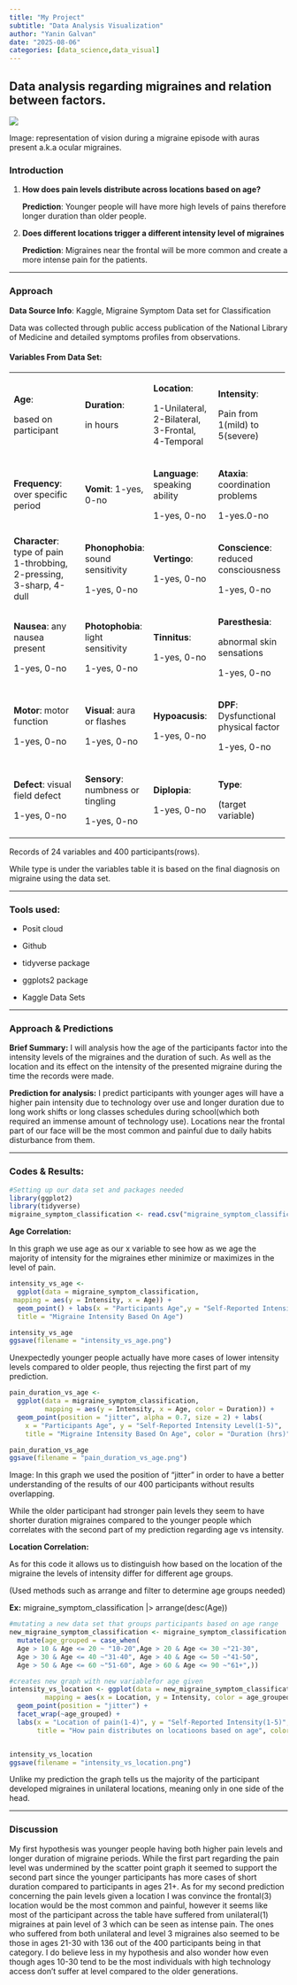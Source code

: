 ```yaml
---
title: "My Project"
subtitle: "Data Analysis Visualization"
author: "Yanin Galvan"
date: "2025-08-06"
categories: [data_science,data_visual]
---
```


## Data analysis regarding migraines and relation between factors.

![](/MigraineVision.jpeg){fig-align="center"}

Image: representation of vision during a migraine episode with auras present a.k.a ocular migraines.

### Introduction

1.  **How does pain levels distribute across locations based on age?**

    **Prediction**: Younger people will have more high levels of pains therefore longer duration than older people.

2.  **Does different locations trigger a different intensity level of migraines**

    **Prediction**: Migraines near the frontal will be more common and create a more intense pain for the patients.

------------------------------------------------------------------------

### Approach

**Data Source Info**: Kaggle, Migraine Symptom Data set for Classification

Data was collected through public access publication of the National Library of Medicine and detailed symptoms profiles from observations.

#### Variables From Data Set:

+----------------------------------------------------------------------+------------------------------------+--------------------------------------------------+----------------------------------------+
| **Age**:                                                             | **Duration**:                      | **Location**:                                    | **Intensity**:                         |
|                                                                      |                                    |                                                  |                                        |
| based on participant                                                 | in hours                           | 1-Unilateral, 2-Bilateral, 3-Frontal, 4-Temporal | Pain from 1(mild) to 5(severe)         |
+----------------------------------------------------------------------+------------------------------------+--------------------------------------------------+----------------------------------------+
| **Frequency**: over specific period                                  | **Vomit**: 1-yes, 0-no             | **Language**: speaking ability                   | **Ataxia**: coordination problems      |
|                                                                      |                                    |                                                  |                                        |
|                                                                      |                                    | 1-yes, 0-no                                      | 1-yes.0-no                             |
+----------------------------------------------------------------------+------------------------------------+--------------------------------------------------+----------------------------------------+
| **Character**: type of pain 1-throbbing, 2-pressing, 3-sharp, 4-dull | **Phonophobia**: sound sensitivity | **Vertingo**:                                    | **Conscience**: reduced consciousness  |
|                                                                      |                                    |                                                  |                                        |
|                                                                      | 1-yes, 0-no                        | 1-yes, 0-no                                      | 1-yes, 0-no                            |
+----------------------------------------------------------------------+------------------------------------+--------------------------------------------------+----------------------------------------+
| **Nausea**: any nausea present                                       | **Photophobia**: light sensitivity | **Tinnitus**:                                    | **Paresthesia**:                       |
|                                                                      |                                    |                                                  |                                        |
| 1-yes, 0-no                                                          | 1-yes, 0-no                        | 1-yes, 0-no                                      | abnormal skin sensations               |
|                                                                      |                                    |                                                  |                                        |
|                                                                      |                                    |                                                  | 1-yes, 0-no                            |
+----------------------------------------------------------------------+------------------------------------+--------------------------------------------------+----------------------------------------+
| **Motor**: motor function                                            | **Visual**: aura or flashes        | **Hypoacusis**:                                  | **DPF**: Dysfunctional physical factor |
|                                                                      |                                    |                                                  |                                        |
| 1-yes, 0-no                                                          | 1-yes, 0-no                        | 1-yes, 0-no                                      | 1-yes, 0-no                            |
+----------------------------------------------------------------------+------------------------------------+--------------------------------------------------+----------------------------------------+
| **Defect**: visual field defect                                      | **Sensory**: numbness or tingling  | **Diplopia**:                                    | **Type**:                              |
|                                                                      |                                    |                                                  |                                        |
| 1-yes, 0-no                                                          | 1-yes, 0-no                        | 1-yes, 0-no                                      | (target variable)                      |
+----------------------------------------------------------------------+------------------------------------+--------------------------------------------------+----------------------------------------+

Records of 24 variables and 400 participants(rows).

While type is under the variables table it is based on the final diagnosis on migraine using the data set.

------------------------------------------------------------------------

### Tools used:

-   Posit cloud

-   Github

-   tidyverse package

-   ggplots2 package

-   Kaggle Data Sets

------------------------------------------------------------------------

### Approach & Predictions

**Brief Summary:** I will analysis how the age of the participants factor into the intensity levels of the migraines and the duration of such. As well as the location and its effect on the intensity of the presented migraine during the time the records were made.

**Prediction for analysis:** I predict participants with younger ages will have a higher pain intensity due to technology over use and longer duration due to long work shifts or long classes schedules during school(which both required an immense amount of technology use). Locations near the frontal part of our face will be the most common and painful due to daily habits disturbance from them.

------------------------------------------------------------------------

### Codes & Results:

```r
#Setting up our data set and packages needed
library(ggplot2)
library(tidyverse)
migraine_symptom_classification <- read.csv("migraine_symptom_classification.csv")
```

**Age Correlation:**

In this graph we use age as our x variable to see how as we age the majority of intensity for the migraines ether minimize or maximizes in the level of pain.

```r
intensity_vs_age <- 
  ggplot(data = migraine_symptom_classification,
 mapping = aes(y = Intensity, x = Age)) +
  geom_point() + labs(x = "Participants Age",y = "Self-Reported Intensity Level(1-5)",
  title = "Migraine Intensity Based On Age") 

intensity_vs_age
ggsave(filename = "intensity_vs_age.png")

```

Unexpectedly younger people actually have more cases of lower intensity levels compared to older people, thus rejecting the first part of my prediction.

```r
pain_duration_vs_age <- 
  ggplot(data = migraine_symptom_classification,
         mapping = aes(y = Intensity, x = Age, color = Duration)) + 
  geom_point(position = "jitter", alpha = 0.7, size = 2) + labs(
    x = "Participants Age", y = "Self-Reported Intensity Level(1-5)",
    title = "Migraine Intensity Based On Age", color = "Duration (hrs)")

pain_duration_vs_age
ggsave(filename = "pain_duration_vs_age.png")
```

Image: In this graph we used the position of "jitter" in order to have a better understanding of the results of our 400 participants without results overlapping.

While the older participant had stronger pain levels they seem to have shorter duration migraines compared to the younger people which correlates with the second part of my prediction regarding age vs intensity.

**Location Correlation:**

As for this code it allows us to distinguish how based on the location of the migraine the levels of intensity differ for different age groups.

(Used methods such as arrange and filter to determine age groups needed)

**Ex:** migraine_symptom_classification \|\> arrange(desc(Age))

```r
#mutating a new data set that groups participants based on age range
new_migraine_symptom_classification <- migraine_symptom_classification |>
  mutate(age_grouped = case_when(
  Age > 10 & Age <= 20 ~ "10-20",Age > 20 & Age <= 30 ~"21-30", 
  Age > 30 & Age <= 40 ~"31-40", Age > 40 & Age <= 50 ~"41-50", 
  Age > 50 & Age <= 60 ~"51-60", Age > 60 & Age <= 90 ~"61+",))

#creates new graph with new variablefor age given 
intensity_vs_location <- ggplot(data = new_migraine_symptom_classification, 
         mapping = aes(x = Location, y = Intensity, color = age_grouped)) +
  geom_point(position = "jitter") + 
  facet_wrap(~age_grouped) + 
  labs(x = "Location of pain(1-4)", y = "Self-Reported Intensity(1-5)",
       title = "How pain distributes on locatioons based on age", color = "Age Groups")


intensity_vs_location
ggsave(filename = "intensity_vs_location.png")

```

Unlike my prediction the graph tells us the majority of the participant developed migraines in unilateral locations, meaning only in one side of the head.

------------------------------------------------------------------------

### Discussion

My first hypothesis was younger people having both higher pain levels and longer duration of migraine periods. While the first part regarding the pain level was undermined by the scatter point graph it seemed to support the second part since the younger participants has more cases of short duration compared to participants in ages 21+. As for my second prediction concerning the pain levels given a location I was convince the frontal(3) location would be the most common and painful, however it seems like most of the participant across the table have suffered from unilateral(1) migraines at pain level of 3 which can be seen as intense pain. The ones who suffered from both unilateral and level 3 migraines also seemed to be those in ages 21-30 with 136 out of the 400 participants being in that category. I do believe less in my hypothesis and also wonder how even though ages 10-30 tend to be the most individuals with high technology access don't suffer at level compared to the older generations.
